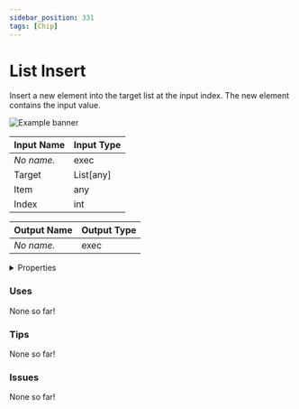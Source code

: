 ```yaml
---
sidebar_position: 331
tags: [Chip]
---
```


# List Insert

Insert a new element into the target list at the input index. The new element contains the input value.



![Example banner](./assets/592c8aab-9489-492f-a4aa-1e558e6a8ce7.svg)

| Input Name | Input Type |
|-----------|-----------|
| *No name.* | exec |
| Target | List[any] |
| Item | any |
| Index | int |

| Output Name | Output Type |
|-----------|-----------|
| *No name.* | exec |


<details>
  <summary>Properties</summary>
  <div>
    <div>
    <table>
      <thead>
        <tr>
          <th>Is beta required?</th>
          <th>❌</th>
        </tr>
        <tr>
          <th>Is this chip a trolling risk?</th>
          <th>❌</th>
        </tr>
        <tr>
          <th>Chip UUPD</th>
          <th>._uuid</th>
        </tr>
      </thead>
    </table>
    </div>
  </div>
</details>

### Uses

None so far!

### Tips

None so far!

### Issues

None so far!